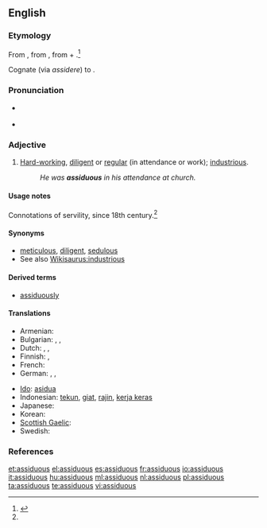 ==English==

===Etymology===
From {{etyl|la}} {{term|assiduus|lang=la}}, from {{term|assidere||to sit down to|lang=la}}, from {{term|ad-||to|lang=la}} + {{term|sedere||to sit|lang=la}}.<ref name="OEtD">{{R:Online Etymology Dictionary}}</ref>

Cognate (via ''assidere'') to {{term|assess|lang=en}}.

===Pronunciation===
* {{a|UK}} {{IPA|/əˈsɪdʒ.jʊ.əs/}} {{SAMPA|/@"sIdZ.jU.@s/}}
* {{audio|en-us-assiduous.ogg|Audio (US)}}

===Adjective===
{{en-adj}}

# [[hard-working|Hard-working]], [[diligent]] or [[regular]] (in attendance or work); [[industrious]].
#: ''He was '''assiduous''' in his attendance at church.''

====Usage notes====
Connotations of servility, since 18th century.<ref name="OEtD" />

====Synonyms====
* [[meticulous]], [[diligent]], [[sedulous]]
* See also [[Wikisaurus:industrious]]

====Derived terms====
* [[assiduously]]

====Translations====
{{trans-top|hard-working, diligent}}
* Armenian: {{t-|hy|աշխատասեր|tr=ašxataser}}
* Bulgarian: {{t+|bg|усърден}},  {{t|bg|прилежен}},  {{t+|bg|старателен}}
* Dutch: {{t|nl|ijverig}}, {{t-|nl|vlijtig}}, {{t-|nl|betrouwbaar}}
* Finnish: {{t+|fi|ahkera}}, {{t-|fi|uuttera}}
* French: {{t+|fr|assidu}}
* German: {{t|de|fleißig}}, {{t|de|geflissen}}, {{t|de|gewissenhaft}}
{{trans-mid}}
* [[Ido]]: [[asidua]]
* Indonesian: [[tekun]], [[giat]], [[rajin]], [[kerja keras]]
* Japanese: {{t+|ja|真面目|tr=まじめ, majime}}
* Korean: {{t|ko|부지런한|tr=bu-ji-run-han}}
* [[Scottish Gaelic]]: {{t-|gd|leanmhainneach|xs=Scottish Gaelic}}
* Swedish: {{t+|sv|flitig}}
{{trans-bottom}}

===References===
<references/>

[[et:assiduous]]
[[el:assiduous]]
[[es:assiduous]]
[[fr:assiduous]]
[[io:assiduous]]
[[it:assiduous]]
[[hu:assiduous]]
[[ml:assiduous]]
[[nl:assiduous]]
[[pl:assiduous]]
[[ta:assiduous]]
[[te:assiduous]]
[[vi:assiduous]]